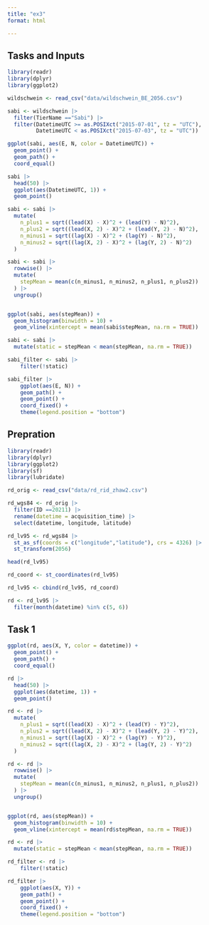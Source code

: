 ```yaml
---
title: "ex3"
format: html

---
```


## Tasks and Inputs

```r
library(readr)
library(dplyr)
library(ggplot2)

wildschwein <- read_csv("data/wildschwein_BE_2056.csv")

sabi <- wildschwein |> 
  filter(TierName =="Sabi") |> 
  filter(DatetimeUTC >= as.POSIXct("2015-07-01", tz = "UTC"), 
         DatetimeUTC < as.POSIXct("2015-07-03", tz = "UTC"))

ggplot(sabi, aes(E, N, color = DatetimeUTC)) +
  geom_point() +
  geom_path() +
  coord_equal()

sabi |> 
  head(50) |> 
  ggplot(aes(DatetimeUTC, 1)) +
  geom_point()

sabi <- sabi |> 
  mutate(
    n_plus1 = sqrt((lead(X) - X)^2 + (lead(Y) - N)^2),
    n_plus2 = sqrt((lead(X, 2) - X)^2 + (lead(Y, 2) - N)^2),
    n_minus1 = sqrt((lag(X) - X)^2 + (lag(Y) - N)^2),
    n_minus2 = sqrt((lag(X, 2) - X)^2 + (lag(Y, 2) - N)^2)
  )

sabi <- sabi |> 
  rowwise() |> 
  mutate(
    stepMean = mean(c(n_minus1, n_minus2, n_plus1, n_plus2))
  ) |> 
  ungroup()


ggplot(sabi, aes(stepMean)) +
  geom_histogram(binwidth = 10) +
  geom_vline(xintercept = mean(sabi$stepMean, na.rm = TRUE))

sabi <- sabi |> 
  mutate(static = stepMean < mean(stepMean, na.rm = TRUE))

sabi_filter <- sabi |>
    filter(!static)

sabi_filter |>
    ggplot(aes(E, N)) +
    geom_path() +
    geom_point() +
    coord_fixed() +
    theme(legend.position = "bottom")

```

## Prepration

```r
library(readr)
library(dplyr)
library(ggplot2)
library(sf)
library(lubridate)

rd_orig <- read_csv("data/rd_rid_zhaw2.csv")

rd_wgs84 <- rd_orig |> 
  filter(ID ==20211) |> 
  rename(datetime = acquisition_time) |> 
  select(datetime, longitude, latitude)

rd_lv95 <- rd_wgs84 |> 
  st_as_sf(coords = c("longitude","latitude"), crs = 4326) |>
  st_transform(2056)

head(rd_lv95)

rd_coord <- st_coordinates(rd_lv95)

rd_lv95 <- cbind(rd_lv95, rd_coord)

rd <- rd_lv95 |> 
  filter(month(datetime) %in% c(5, 6))

```

## Task 1

```r
ggplot(rd, aes(X, Y, color = datetime)) +
  geom_point() +
  geom_path() +
  coord_equal()

rd |> 
  head(50) |> 
  ggplot(aes(datetime, 1)) +
  geom_point()

rd <- rd |> 
  mutate(
    n_plus1 = sqrt((lead(X) - X)^2 + (lead(Y) - Y)^2),
    n_plus2 = sqrt((lead(X, 2) - X)^2 + (lead(Y, 2) - Y)^2),
    n_minus1 = sqrt((lag(X) - X)^2 + (lag(Y) - Y)^2),
    n_minus2 = sqrt((lag(X, 2) - X)^2 + (lag(Y, 2) - Y)^2)
  )

rd <- rd |> 
  rowwise() |> 
  mutate(
    stepMean = mean(c(n_minus1, n_minus2, n_plus1, n_plus2))
  ) |> 
  ungroup()


ggplot(rd, aes(stepMean)) +
  geom_histogram(binwidth = 10) +
  geom_vline(xintercept = mean(rd$stepMean, na.rm = TRUE))

rd <- rd |> 
  mutate(static = stepMean < mean(stepMean, na.rm = TRUE))

rd_filter <- rd |>
    filter(!static)

rd_filter |>
    ggplot(aes(X, Y)) +
    geom_path() +
    geom_point() +
    coord_fixed() +
    theme(legend.position = "bottom")

```